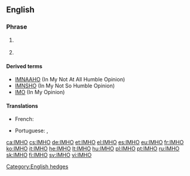 ==English==

===Phrase===
{{en-phrase}}

# {{context|Internet|lang=en}} {{initialism of|[[in my humble opinion]]|lang=en}}
# {{context|Internet|lang=en}} {{initialism of|[[in my honest opinion]]|lang=en}}

====Derived terms====
* [[IMNAAHO]] (In My Not At All Humble Opinion)
* [[IMNSHO]] (In My Not So Humble Opinion)
* [[IMO]] (In My Opinion)

====Translations====
{{trans-top|in my humble opinion}}
* French: {{t+|fr|àmha}}
{{trans-mid}}
* Portuguese: {{t+|pt|EMHO|}}, {{t+|pt|NMHO}}
{{trans-bottom}}

[[Category:English hedges]]
[[ca:IMHO]]
[[cs:IMHO]]
[[de:IMHO]]
[[et:IMHO]]
[[el:IMHO]]
[[es:IMHO]]
[[eu:IMHO]]
[[fr:IMHO]]
[[ko:IMHO]]
[[it:IMHO]]
[[he:IMHO]]
[[lt:IMHO]]
[[hu:IMHO]]
[[pl:IMHO]]
[[pt:IMHO]]
[[ru:IMHO]]
[[sk:IMHO]]
[[fi:IMHO]]
[[sv:IMHO]]
[[vi:IMHO]]